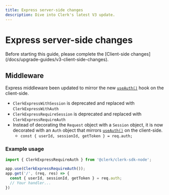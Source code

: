 ```yaml
---
title: Express server-side changes
description: Dive into Clerk's latest V3 update.
---
```


# Express server-side changes

<Callout type="info">
  Before starting this guide, please complete the [Client-side changes](/docs/upgrade-guides/v3-client-side-changes).
</Callout>

## Middleware

Express middleware been updated to mirror the new [`useAuth()`][use-auth] hook on the client-side.

- `ClerkExpressWithSession` is deprecated and replaced with `ClerkExpressWithAuth`
- `ClerkExpressRequireSession` is deprecated and replaced with `ClerkExpressRequireAuth`
- Instead of decorating the `Request` object with a `Session` object, it is now decorated with an `Auth` object that mirrors [`useAuth()`][use-auth] on the client-side.
  - `const { userId, sessionId, getToken } = req.auth;`

### Example usage

```js
import { ClerkExpressRequireAuth } from '@clerk/clerk-sdk-node';

app.use(ClerkExpressRequireAuth());
app.get('/', (req, res) => {
  const { userId, sessionId, getToken } = req.auth;
  // Your handler...
})
```

[use-auth]: /docs/references/react/use-auth